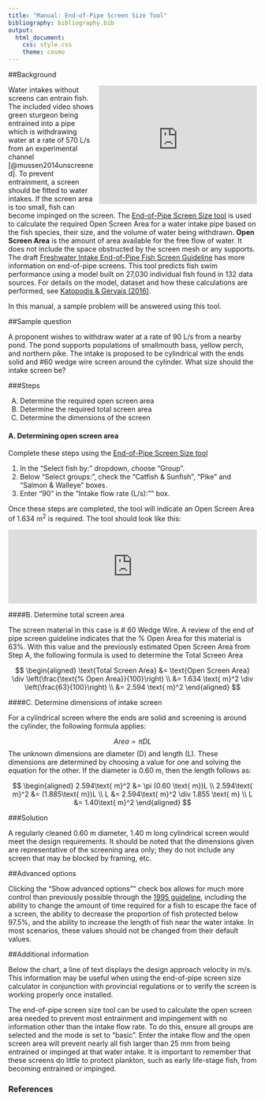 ```yaml
---
title: "Manual: End-of-Pipe Screen Size Tool"
bibliography: bibliography.bib
output: 
  html_document:
    css: style.css
    theme: cosmo
---
```


<!-- Google Analytics Script -->
<script>
  (function(i,s,o,g,r,a,m){i['GoogleAnalyticsObject']=r;i[r]=i[r]||function(){
  (i[r].q=i[r].q||[]).push(arguments)},i[r].l=1*new Date();a=s.createElement(o),
  m=s.getElementsByTagName(o)[0];a.async=1;a.src=g;m.parentNode.insertBefore(a,m)
  })(window,document,'script','https://www.google-analytics.com/analytics.js','ga');

  ga('create', 'UA-88888600-1', 'auto');
  ga('send', 'pageview');

</script>

##Background

<iframe src="https://player.vimeo.com/video/212965322" width="320" height="240" style="float:right;margin-left:10px"frameborder="0" webkitallowfullscreen mozallowfullscreen allowfullscreen></iframe>

Water intakes without screens can entrain fish. The included video shows green sturgeon being entrained into a pipe which is withdrawing water at a rate of 570 L/s from an experimental channel [@mussen2014unscreened]. To prevent entrainment, a screen should be fitted to water intakes. If the screen area is too small, fish can become impinged on the screen. The [End-of-Pipe Screen Size tool](http://www.fishprotectiontools.ca/endofpipe-tool.html) is used to calculate the required Open Screen Area for a water intake pipe based on the fish species, their size, and the volume of water being withdrawn. <b>Open Screen Area</b> is the amount of area available for the free flow of water. It does not include the space obstructed by the screen mesh or any supports. The draft [Freshwater Intake End-of-Pipe Fish Screen Guideline](http://www.fishprotectiontools.ca/endofpipe-guideline.html) has more information on end-of-pipe screens. This tool predicts fish swim performance using a model built on 27,030 individual fish found in 132 data sources. For details on the model, dataset and how these calculations are performed, see [Katopodis &amp; Gervais (2016)](http://www.dfo-mpo.gc.ca/csas-sccs/Publications/ResDocs-DocRech/2016/2016_002-eng.pdf). 



In this manual, a sample problem will be answered using this tool.

##Sample question

A proponent wishes to withdraw water at a rate of 90 L/s from a nearby pond. The pond supports populations of smallmouth bass, yellow perch, and northern pike. The intake is proposed to be cylindrical with the ends solid and #60 wedge wire screen around the cylinder. What size should the intake screen be?

###Steps

A.  Determine the required open screen area
B.  Determine the required total screen area
C.  Determine the dimensions of the screen

#### A. Determining open screen area

Complete these steps using the [End-of-Pipe Screen Size tool](http://www.fishprotectiontools.ca/endofpipe-tool.html)

1.	In the “Select fish by:” dropdown, choose “Group”.
2.	Below “Select groups:”, check the “Catfish & Sunfish”, "Pike" and “Salmon & Walleye” boxes.
3.	Enter "90" in the "Intake flow rate (L/s):"" box. 

Once these steps are completed, the tool will indicate an Open Screen Area of 1.634 m^2^ is required. The tool should look like this:

<iframe id="nestedIFrame" src="http://www.fishprotectiontools.ca/endofpipe/?_inputs_&CatfishSunfish=true&Eel=false&EoP_CName=%22Brook%20trout%22&EoP_flowrate=90&EoP_l=25&EoP_Selecter=%220%22&EoP_SName=%22Salvelinus%20fontinalis%22&EoP_time=10&Herring=false&Pike=true&SalmonWalleye=true&Sturgeon=false" width="100%" frameBorder="0" scrolling="no"></iframe>

<!-- Load JS to automatically resize iframe depending on height of shiny app  -->
<script src="http://ajax.googleapis.com/ajax/libs/jquery/1.11.0/jquery.min.js"></script>
<script type="text/javascript" src="./JS/ie8.polyfils.min.js"></script>
<script type="text/javascript" src="./JS/iframeResizer.min.js"></script>
<script type="text/javascript">
   iFrameResize({heightCalculationMethod: "lowestElement"});
</script>

####B. Determine total screen area

The screen material in this case is # 60 Wedge Wire. A review of the end of pipe screen guideline indicates that the % Open Area for this material is 63%. With this value and the previously estimated Open Screen Area from Step A, the following formula is used to determine the Total Screen Area

$$
\begin{aligned}
  \text{Total Screen Area} &= \text{Open Screen Area} \div \left(\frac{\text{% Open Area}}{100}\right) \\
  &= 1.634 \text{ m}^2 \div \left(\frac{63}{100}\right) \\
  &= 2.594 \text{ m}^2
\end{aligned}
$$

####C. Determine dimensions of intake screen

For a cylindrical screen where the ends are solid and screening is around the cylinder, the following formula applies:

$$Area = \pi DL$$
The unknown dimensions are diameter (D) and length (L). These dimensions are determined by choosing a value for one and solving the equation for the other. If the diameter is 0.60 m, then the length follows as:

$$
\begin{aligned}
  2.594\text{ m}^2 &= \pi (0.60 \text{ m})L \\
  2.594\text{ m}^2 &= (1.885\text{ m})L \\
  L &= 2.594\text{ m}^2 \div 1.855 \text{ m} \\
  L &= 1.40\text{ m}^2
\end{aligned}
$$

###Solution

A regularly cleaned 0.60 m diameter, 1.40 m long cylindrical screen would meet the design requirements. It should be noted that the dimensions given are representative of the screening area only; they do not include any screen that may be blocked by framing, etc.

##Advanced options

Clicking the "Show advanced options"" check box allows for much more control than previously possible through the [1995 guideline](http://www.dfo-mpo.gc.ca/Library/223669.pdf), including the ability to change the amount of time required for a fish to escape the face of a screen, the ability to decrease the proportion of fish protected below 97.5%, and the ability to increase the length of fish near the water intake. In most scenarios, these values should not be changed from their default values.

##Additional information

Below the chart, a line of text displays the design approach velocity in m/s. This information may be useful when using the end-of-pipe screen size calculator in conjunction with provincial regulations or to verify the screen is working properly once installed. 

The end-of-pipe screen size tool can be used to calculate the open screen area needed to prevent most entrainment and impingement with no information other than the intake flow rate. To do this, ensure all groups are selected and the mode is set to "basic". Enter the intake flow and the open screen area will prevent nearly all fish larger than 25 mm from being entrained or impinged at that water intake. It is important to remember that these screens do little to protect plankton, such as early life-stage fish, from becoming entrained or impinged. 

### References